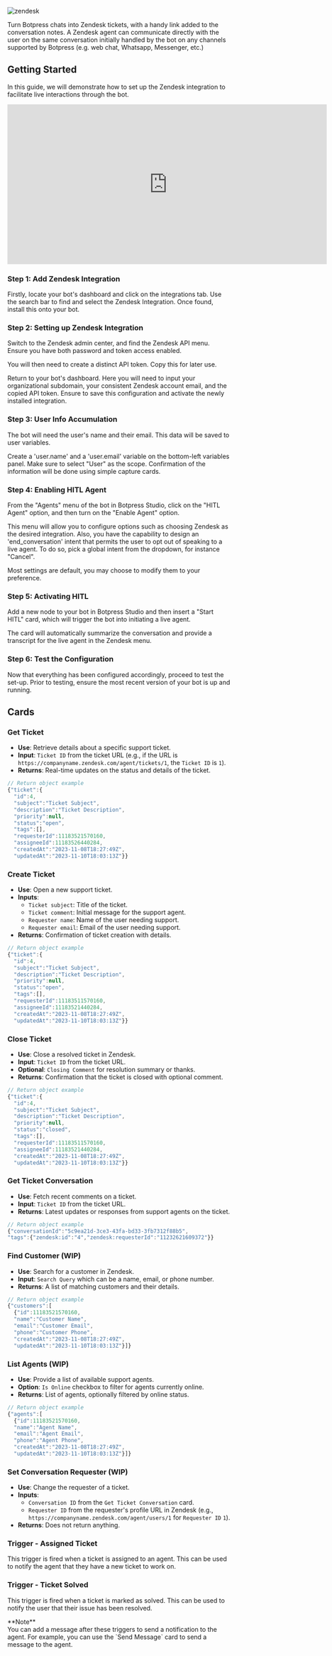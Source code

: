 
![zendesk](/docs/content/zendesk-banner.svg)

Turn Botpress chats into Zendesk tickets, with a handy link added to the conversation notes. A Zendesk agent can communicate directly with the user on the same conversation initially handled by the bot on any channels supported by Botpress (e.g. web chat, Whatsapp, Messenger, etc.)

## Getting Started

In this guide, we will demonstrate how to set up the Zendesk integration to facilitate live interactions through the bot.

<iframe
  data-youtube-iframe
  width="720"
  height="360"
  src="https://www.youtube.com/embed/KR87xwsh33Y?si=KIv2yuNFwZxHtJzE"
  title="YouTube video player"
  frameborder="0"
  allow="accelerometer; autoplay; clipboard-write; encrypted-media; gyroscope; picture-in-picture; web-share"
  allowfullscreen
></iframe>

### Step 1: Add Zendesk Integration

Firstly, locate your bot's dashboard and click on the integrations tab. Use the search bar to find and select the Zendesk Integration. Once found, install this onto your bot.

### Step 2: Setting up Zendesk Integration

Switch to the Zendesk admin center, and find the Zendesk API menu. Ensure you have both password and token access enabled.

You will then need to create a distinct API token. Copy this for later use.

Return to your bot's dashboard. Here you will need to input your organizational subdomain, your consistent Zendesk account email, and the copied API token. Ensure to save this configuration and activate the newly installed integration.

### Step 3: User Info Accumulation

The bot will need the user's name and their email. This data will be saved to user variables.

Create a 'user.name' and a 'user.email' variable on the bottom-left variables panel. Make sure to select "User" as the scope. Confirmation of the information will be done using simple capture cards.

### Step 4: Enabling HITL Agent

From the "Agents" menu of the bot in Botpress Studio, click on the "HITL Agent" option, and then turn on the "Enable Agent" option.

This menu will allow you to configure options such as choosing Zendesk as the desired integration. Also, you have the capability to design an 'end_conversation' intent that permits the user to opt out of speaking to a live agent. To do so, pick a global intent from the dropdown, for instance "Cancel".

Most settings are default, you may choose to modify them to your preference.

### Step 5: Activating HITL

Add a new node to your bot in Botpress Studio and then insert a "Start HITL" card, which will trigger the bot into initiating a live agent.

The card will automatically summarize the conversation and provide a transcript for the live agent in the Zendesk menu.

### Step 6: Test the Configuration

Now that everything has been configured accordingly, proceed to test the set-up. Prior to testing, ensure the most recent version of your bot is up and running.

## Cards

### Get Ticket

- **Use**: Retrieve details about a specific support ticket.
- **Input**: `Ticket ID` from the ticket URL (e.g., if the URL is `https://companyname.zendesk.com/agent/tickets/1`, the `Ticket ID` is `1`).
- **Returns**: Real-time updates on the status and details of the ticket.

```javascript
// Return object example
{"ticket":{
  "id":4,
  "subject":"Ticket Subject",
  "description":"Ticket Description",
  "priority":null,
  "status":"open",
  "tags":[],
  "requesterId":11183521570160,
  "assigneeId":11183526440284,
  "createdAt":"2023-11-08T18:27:49Z",
  "updatedAt":"2023-11-10T18:03:13Z"}}
```

### Create Ticket

- **Use**: Open a new support ticket.
- **Inputs**:
  - `Ticket subject`: Title of the ticket.
  - `Ticket comment`: Initial message for the support agent.
  - `Requester name`: Name of the user needing support.
  - `Requester email`: Email of the user needing support.
- **Returns**: Confirmation of ticket creation with details.

```javascript
// Return object example
{"ticket":{
  "id":4,
  "subject":"Ticket Subject",
  "description":"Ticket Description",
  "priority":null,
  "status":"open",
  "tags":[],
  "requesterId":11183511570160,
  "assigneeId":11183521440284,
  "createdAt":"2023-11-08T18:27:49Z",
  "updatedAt":"2023-11-10T18:03:13Z"}}
```

### Close Ticket

- **Use**: Close a resolved ticket in Zendesk.
- **Input**: `Ticket ID` from the ticket URL.
- **Optional**: `Closing Comment` for resolution summary or thanks.
- **Returns**: Confirmation that the ticket is closed with optional comment.

```javascript
// Return object example
{"ticket":{
  "id":4,
  "subject":"Ticket Subject",
  "description":"Ticket Description",
  "priority":null,
  "status":"closed",
  "tags":[],
  "requesterId":11183511570160,
  "assigneeId":11183521440284,
  "createdAt":"2023-11-08T18:27:49Z",
  "updatedAt":"2023-11-10T18:03:13Z"}}
```

### Get Ticket Conversation

- **Use**: Fetch recent comments on a ticket.
- **Input**: `Ticket ID` from the ticket URL.
- **Returns**: Latest updates or responses from support agents on the ticket.

```javascript
// Return object example
{"conversationId":"5c9ea21d-3ce3-43fa-bd33-3fb7312f88b5",
"tags":{"zendesk:id":"4","zendesk:requesterId":"11232621609372"}}
```

### Find Customer (WIP)

- **Use**: Search for a customer in Zendesk.
- **Input**: `Search Query` which can be a name, email, or phone number.
- **Returns**: A list of matching customers and their details.

```javascript
// Return object example
{"customers":[
  {"id":11183521570160,
  "name":"Customer Name",
  "email":"Customer Email",
  "phone":"Customer Phone",
  "createdAt":"2023-11-08T18:27:49Z",
  "updatedAt":"2023-11-10T18:03:13Z"}]}
```

### List Agents (WIP)

- **Use**: Provide a list of available support agents.
- **Option**: `Is Online` checkbox to filter for agents currently online.
- **Returns**: List of agents, optionally filtered by online status.

```javascript
// Return object example
{"agents":[
  {"id":11183521570160,
  "name":"Agent Name",
  "email":"Agent Email",
  "phone":"Agent Phone",
  "createdAt":"2023-11-08T18:27:49Z",
  "updatedAt":"2023-11-10T18:03:13Z"}]}
```

### Set Conversation Requester (WIP)

- **Use**: Change the requester of a ticket.
- **Inputs**:
  - `Conversation ID` from the `Get Ticket Conversation` card.
  - `Requester ID` from the requester's profile URL in Zendesk (e.g., `https://companyname.zendesk.com/agent/users/1` for `Requester ID` `1`).
- **Returns**: Does not return anything.


### Trigger - Assigned Ticket

This trigger is fired when a ticket is assigned to an agent. This can be used to notify the agent that they have a new ticket to work on.

### Trigger - Ticket Solved

This trigger is fired when a ticket is marked as solved. This can be used to notify the user that their issue has been resolved.

<Callout type="info">
  **Note** <br />
  You can add a message after these triggers to send a notification to the agent. For example, you can use the `Send Message`
  card to send a message to the agent.
</Callout>

